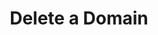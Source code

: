 ---
title: "Delete a Domain"
openapi: "DELETE /domains/{domain}"
description: "Delete a previously registered domain name from Appz. Deleting a domain will automatically remove any associated aliases."
---